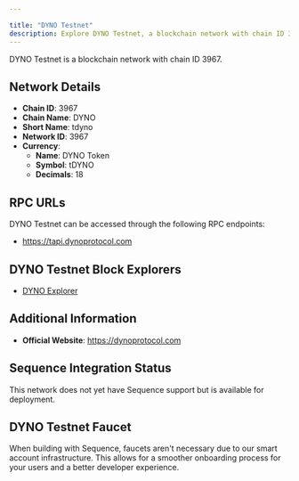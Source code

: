 ```yaml
---

title: "DYNO Testnet"
description: Explore DYNO Testnet, a blockchain network with chain ID 3967. Learn about its native currency, DYNO Token, and how to interact with the network.
---
```




DYNO Testnet is a blockchain network with chain ID 3967.

## Network Details

- **Chain ID**: 3967
- **Chain Name**: DYNO
- **Short Name**: tdyno
- **Network ID**: 3967
- **Currency**: 
  - **Name**: DYNO Token
  - **Symbol**: tDYNO
  - **Decimals**: 18

## RPC URLs

DYNO Testnet can be accessed through the following RPC endpoints:

- https://tapi.dynoprotocol.com

## DYNO Testnet Block Explorers

- [DYNO Explorer](https://testnet.dynoscan.io)

## Additional Information

- **Official Website**: https://dynoprotocol.com

## Sequence Integration Status

This network does not yet have Sequence support but is available for deployment.

## DYNO Testnet Faucet

When building with Sequence, faucets aren't necessary due to our smart account infrastructure. This allows for a smoother onboarding process for your users and a better developer experience.
